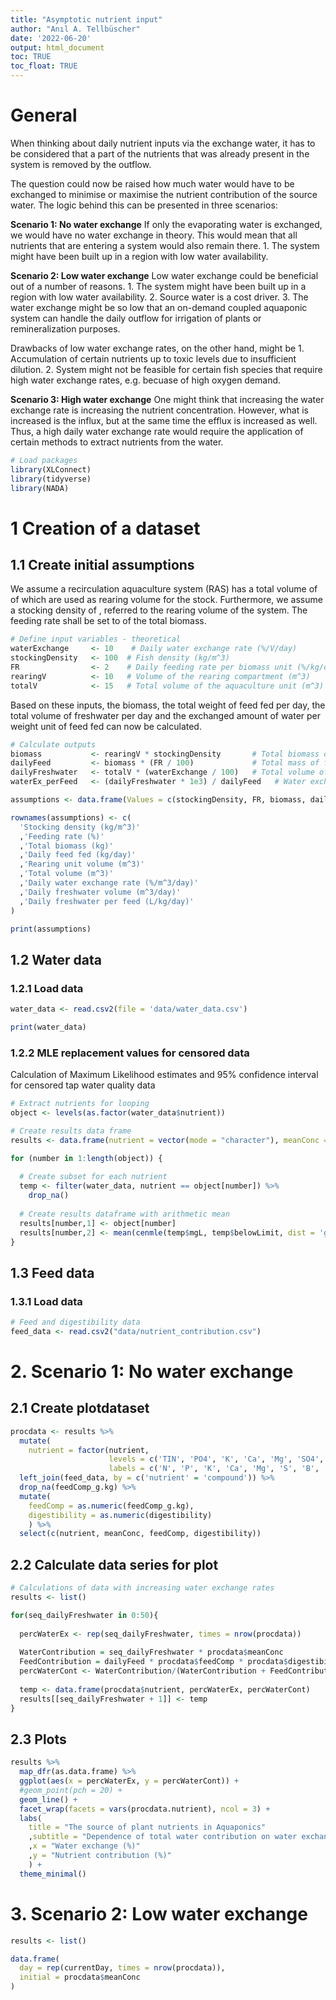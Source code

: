 ```yaml
---
title: "Asymptotic nutrient input"
author: "Anıl A. Tellbüscher"
date: '2022-06-20'
output: html_document
toc: TRUE
toc_float: TRUE
---
```


# General
When thinking about daily nutrient inputs via the exchange water, it has to be considered that a part of the nutrients that was already present in the system is removed by the outflow. 

The question could now be raised how much water would have to be exchanged to minimise or maximise the nutrient contribution of the source water. The logic behind this can be presented in three scenarios:

**Scenario 1: No water exchange**
If only the evaporating water is exchanged, we would have no water exchange in theory. This would mean that all nutrients that are entering a system would also remain there.
1. The system might have been built up in a region with low water availability.


**Scenario 2: Low water exchange**
Low water exchange could be beneficial out of a number of reasons. 
1. The system might have been built up in a region with low water availability.
2. Source water is a cost driver.
3. The water exchange might be so low that an on-demand coupled aquaponic system can handle the daily outflow for irrigation of plants or remineralization purposes.

Drawbacks of low water exchange rates, on the other hand, might be
1. Accumulation of certain nutrients up to toxic levels due to insufficient dilution.
2. System might not be feasible for certain fish species that require high water exchange rates, e.g. becuase of high oxygen demand.


**Scenario 3: High water exchange**
One might think that increasing the water exchange rate is increasing the nutrient concentration. However, what is increased is the influx, but at the same time the efflux is increased as well. Thus, a high daily water exchange rate would require the application of certain methods to extract nutrients from the water.



```r
# Load packages
library(XLConnect)
library(tidyverse)
library(NADA)
```



# 1 Creation of a dataset

## 1.1 Create initial assumptions

We assume a recirculation aquaculture system (RAS) has a total volume of \SI{15}{\cubic\meter} of which \SI{10}{\cubic\meter} are used as rearing volume for the stock. Furthermore, we assume a stocking density of \SI{100}{\kilo\gram\per\cubic\meter}, referred to the rearing volume of the system. The feeding rate shall be set to \SI{2}{\percent\per\day} of the total biomass.



```r
# Define input variables - theoretical
waterExchange     <- 10    # Daily water exchange rate (%/V/day)
stockingDensity   <- 100  # Fish density (kg/m^3)
FR                <- 2    # Daily feeding rate per biomass unit (%/kg/day)
rearingV          <- 10   # Volume of the rearing compartment (m^3)
totalV            <- 15   # Total volume of the aquaculture unit (m^3)
```



Based on these inputs, the biomass, the total weight of feed fed per day, the total volume of freshwater per day and the exchanged amount of water per weight unit of feed fed can now be calculated.



```r
# Calculate outputs
biomass           <- rearingV * stockingDensity       # Total biomass of stock (kg)
dailyFeed         <- biomass * (FR / 100)             # Total mass of feed per day (kg/day)
dailyFreshwater   <- totalV * (waterExchange / 100)   # Total volume of freshwater per day (m^3/day)
waterEx_perFeed   <- (dailyFreshwater * 1e3) / dailyFeed   # Water exchange per feed unit (L/kg/day)
```





```r
assumptions <- data.frame(Values = c(stockingDensity, FR, biomass, dailyFeed, rearingV, totalV, waterExchange, dailyFreshwater, waterEx_perFeed))

rownames(assumptions) <- c(
  'Stocking density (kg/m^3)'
  ,'Feeding rate (%)'
  ,'Total biomass (kg)'
  ,'Daily feed fed (kg/day)'
  ,'Rearing unit volume (m^3)'
  ,'Total volume (m^3)'
  ,'Daily water exchange rate (%/m^3/day)'
  ,'Daily freshwater volume (m^3/day)'
  ,'Daily freshwater per feed (L/kg/day)'
)
```



```r
print(assumptions)
```



## 1.2 Water data

### 1.2.1 Load data

```r
water_data <- read.csv2(file = 'data/water_data.csv')

print(water_data)
```



### 1.2.2 MLE replacement values for censored data

Calculation of Maximum Likelihood estimates and 95% confidence interval for censored tap water quality data

```r
# Extract nutrients for looping
object <- levels(as.factor(water_data$nutrient))

# Create results data frame
results <- data.frame(nutrient = vector(mode = "character"), meanConc = vector(mode = "numeric"))

for (number in 1:length(object)) {
  
  # Create subset for each nutrient
  temp <- filter(water_data, nutrient == object[number]) %>%
    drop_na()
  
  # Create results dataframe with arithmetic mean
  results[number,1] <- object[number]
  results[number,2] <- mean(cenmle(temp$mgL, temp$belowLimit, dist = 'gaussian'))[1]
}
```



## 1.3 Feed data

### 1.3.1 Load data

```r
# Feed and digestibility data
feed_data <- read.csv2("data/nutrient_contribution.csv")
```




# 2. Scenario 1: No water exchange

## 2.1 Create plotdataset

```r
procdata <- results %>% 
  mutate(
    nutrient = factor(nutrient,
                      levels = c('TIN', 'PO4', 'K', 'Ca', 'Mg', 'SO4', 'B', 'Fe', 'Mn', 'Zn', 'Cu', 'Mo', 'Ni', 'Na', 'NH4', 'NO2', 'NO3'),
                      labels = c('N', 'P', 'K', 'Ca', 'Mg', 'S', 'B', 'Fe', 'Mn', 'Zn', 'Cu', 'Mo', 'Ni', 'Na','NH4', 'NO2', 'NO3'))) %>% 
  left_join(feed_data, by = c('nutrient' = 'compound')) %>% 
  drop_na(feedComp_g.kg) %>% 
  mutate(
    feedComp = as.numeric(feedComp_g.kg),
    digestibility = as.numeric(digestibility)
    ) %>% 
  select(c(nutrient, meanConc, feedComp, digestibility))
```



## 2.2 Calculate data series for plot

```r
# Calculations of data with increasing water exchange rates
results <- list()

for(seq_dailyFreshwater in 0:50){
  
  percWaterEx <- rep(seq_dailyFreshwater, times = nrow(procdata))
  
  WaterContribution = seq_dailyFreshwater * procdata$meanConc
  FeedContribution = dailyFeed * procdata$feedComp * procdata$digestibility
  percWaterCont <- WaterContribution/(WaterContribution + FeedContribution) * 100
  
  temp <- data.frame(procdata$nutrient, percWaterEx, percWaterCont)
  results[[seq_dailyFreshwater + 1]] <- temp
}
```





## 2.3 Plots

```r
results %>%
  map_dfr(as.data.frame) %>%
  ggplot(aes(x = percWaterEx, y = percWaterCont)) +
  #geom_point(pch = 20) +
  geom_line() +
  facet_wrap(facets = vars(procdata.nutrient), ncol = 3) + 
  labs(
    title = "The source of plant nutrients in Aquaponics"
    ,subtitle = "Dependence of total water contribution on water exchange rate"
    ,x = "Water exchange (%)"
    ,y = "Nutrient contribution (%)"
    ) + 
  theme_minimal()
```








# 3. Scenario 2: Low water exchange


```r
results <- list()

data.frame(
  day = rep(currentDay, times = nrow(procdata)),
  initial = procdata$meanConc
)
```

